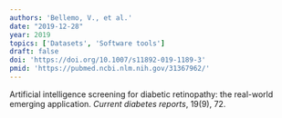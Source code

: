 ```yaml
---
authors: 'Bellemo, V., et al.'
date: "2019-12-28"
year: 2019
topics: ['Datasets', 'Software tools']
draft: false
doi: 'https://doi.org/10.1007/s11892-019-1189-3'
pmid: 'https://pubmed.ncbi.nlm.nih.gov/31367962/'
---
```


Artificial intelligence screening for diabetic retinopathy: the real-world emerging application.
*Current diabetes reports*, 19(9), 72.